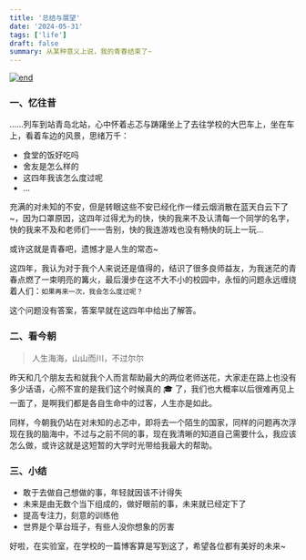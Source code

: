 ```yaml
---
title: '总结与展望'
date: '2024-05-31'
tags: ['life']
draft: false
summary: 从某种意义上说，我的青春结束了~
---
```


[![end](http://121.43.99.112:9000/maverick/WechatIMG249.jpg)](http://121.43.99.112:9000/maverick/WechatIMG249.jpg)

### 一、忆往昔

......列车到站青岛北站，心中怀着忐忑与踌躇坐上了去往学校的大巴车上，坐在车上，看着车边的风景，思绪万千：

- 食堂的饭好吃吗
- 舍友是怎么样的
- 这四年我该怎么度过呢
- ...

充满的对未知的不安，但是转眼这些不安已经化作一缕云烟消散在蓝天白云下了~，因为口罩原因，这四年过得尤为的快，快的我来不及认清每一个同学的名字，快的我来不及和老师们一一告别，快的我连游戏也没有畅快的玩上一玩...

或许这就是青春吧，遗憾才是人生的常态~

这四年，我认为对于我个人来说还是值得的，结识了很多良师益友，为我迷茫的青春点燃了一束明亮的篝火，最后漫步在这不大不小的校园中，永恒的问题永远缠绕着人们：`如果再来一次，我会怎么度过呢？`

这个问题没有答案，答案早就在这四年中给出了解答。

### 二、看今朝

> 人生海海，山山而川，不过尔尔

昨天和几个朋友去和就我个人而言帮助最大的两位老师送花，大家走在路上也没有多少话语，心照不宣的是我们这个时候真的 🎓 了，我们也大概率以后很难再见上一面了，是啊我们都是各自生命中的过客，人生亦是如此。

同样，今朝我仍站在对未知的忐忑中，即将去一个陌生的国家，同样的问题再次浮现在我的脑海中，不过与之前不同的事，现在我清晰的知道自己需要什么，我应该怎么做，或许这就是这短暂的大学时光带给我最大的帮助。

### 三、小结

- 敢于去做自己想做的事，年轻就因该不计得失
- 未来是由无数个当下组成的，做好眼前的事，未来就已经定下了
- 提高专注力，刻意的训练他
- 世界是个草台班子，有些人没你想象的厉害

好啦，在实验室，在学校的一篇博客算是写到这了，希望各位都有美好的未来~
